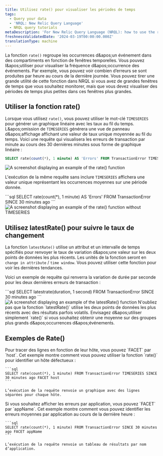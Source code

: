 ```yaml
---
title: Utilisez rate() pour visualiser les périodes de temps
tags:
  - Query your data
  - 'NRQL: New Relic Query Language'
  - NRQL query tutorials
metaDescription: 'For New Relic Query Language (NRQL): how to use the rate() function to visualize event occurrences over a set period of time.'
freshnessValidatedDate: '2024-03-19T00:00:00.000Z'
translationType: machine
---
```


La fonction `rate()` regroupe les occurrences d&amp;apos;un événement dans des compartiments en fonction de fenêtres temporelles. Vous pouvez l&amp;apos;utiliser pour visualiser la fréquence d&amp;apos;occurrence des événements. Par exemple, vous pouvez voir combien d’erreurs se sont produites par heure au cours de la dernière journée. Vous pouvez tirer une grande utilité de cette fonction dans NRQL si vous avez de grandes fenêtres de temps que vous souhaitez monitorer, mais que vous devez visualiser des périodes de temps plus petites dans ces fenêtres plus grandes.

## Utiliser la fonction rate()

Lorsque vous utilisez `rate()`, vous pouvez utiliser le mot-clé `TIMESERIES` pour générer un graphique linéaire avec les taux au fil du temps. L&amp;apos;omission de `TIMESERIES` générera une vue de panneau d&amp;apos;affichage affichant une valeur de taux unique moyennée au fil du temps. Voici une requête qui visualisera les erreurs de transaction par minute au cours des 30 dernières minutes sous forme de graphique linéaire :

```sql
SELECT rate(count(*), 1 minute) AS 'Errors' FROM TransactionError TIMESERIES SINCE 30 minutes ago
```

<img title="Rate function with time series" alt="A screenshot displaying an example of the rate() function" src="/images/example_rate_function.webp" />

L'exécution de la même requête sans inclure `TIMESERIES` affichera une valeur unique représentant les occurrences moyennes sur une période donnée.

<SideBySide>
  <Side>
    ```sql
    SELECT rate(count(*), 1 minute) AS 'Errors' FROM TransactionError SINCE 30 minutes ago
    ```
  </Side>

  <Side>
    <img title="Rate function without time series" alt="A screenshot displaying an example of the rate() function without TIMESERIES" src="/images/example_rate_function_no_timeseries.webp" />
  </Side>
</SideBySide>

## Utilisez latestRate() pour suivre le taux de changement

La fonction `latestRate()` utilise un attribut et un intervalle de temps spécifiés pour renvoyer le taux de variation d&amp;apos;une valeur sur les deux points de données les plus récents. Les unités de la fonction seront en `change in attribute` / `time window`. Vous pouvez utiliser cette fonction pour voir les dernières tendances.

Voici un exemple de requête qui renverra la variation de durée par seconde pour les deux dernières erreurs de transaction :

<SideBySide>
  <Side>
    ```sql
    SELECT latestrate(duration, 1 second) FROM TransactionError SINCE 30 minutes ago
    ```
  </Side>

  <Side>
    <img title="Latestrate function" alt="A screenshot displaying an example of the latestRate() function" src="/images/example_latestrate_function.webp" />
  </Side>
</SideBySide>

<Callout variant="important">
  N'oubliez pas que la fonction `latestRate()` utilise les deux points de données les plus récents avec des résultats parfois volatils. Envisagez d&amp;apos;utiliser simplement `rate()` si vous souhaitez obtenir une moyenne sur des groupes plus grands d&amp;apos;occurrences d&amp;apos;événements.
</Callout>

## Exemples de Rate()

<CollapserGroup>
  <Collapser id="error-by-hostname" title="Visualiser le taux d'erreur par hôte">
    Pour tracer des lignes en fonction de leur hôte, vous pouvez `FACET` par `host`. Cet exemple montre comment vous pouvez utiliser la fonction `rate()` pour identifier un hôte défectueux :

    ```sql
    SELECT rate(count(*), 1 minute) FROM TransactionError TIMESERIES SINCE 30 minutes ago FACET host
    ```

    L’exécution de la requête renvoie un graphique avec des lignes séparées pour chaque hôte.
  </Collapser>

  <Collapser id="average-appname-errors" title="Erreurs moyennes au cours des 30 dernières minutes par appName">
    Si vous souhaitez afficher les erreurs par application, vous pouvez `FACET` par `appName`. Cet exemple montre comment vous pouvez identifier les erreurs moyennes par application au cours de la dernière heure :

    ```sql
    SELECT rate(count(*), 1 minute) FROM TransactionError SINCE 30 minutes ago FACET appName
    ```

    L’exécution de la requête renvoie un tableau de résultats par nom d’application.
  </Collapser>
</CollapserGroup>
